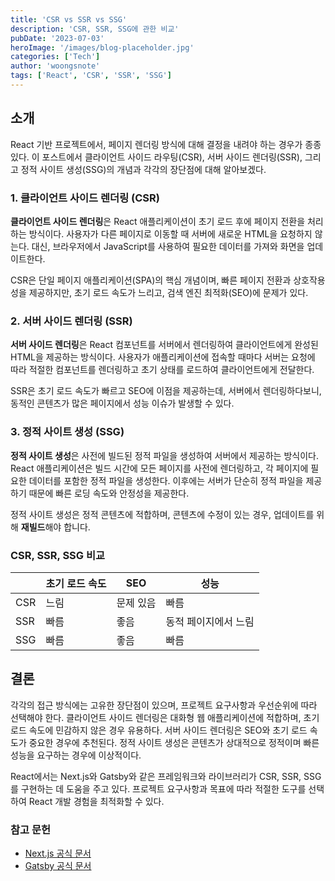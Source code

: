```yaml
---
title: 'CSR vs SSR vs SSG'
description: 'CSR, SSR, SSG에 관한 비교'
pubDate: '2023-07-03'
heroImage: '/images/blog-placeholder.jpg'
categories: ['Tech']
author: 'woongsnote'
tags: ['React', 'CSR', 'SSR', 'SSG']
---
```


## 소개

React 기반 프로젝트에서, 페이지 렌더링 방식에 대해 결정을 내려야 하는 경우가 종종 있다. 이 포스트에서 클라이언트 사이드 라우팅(CSR), 서버 사이드 렌더링(SSR), 그리고 정적 사이트 생성(SSG)의 개념과 각각의 장단점에 대해 알아보겠다.

### 1. 클라이언트 사이드 렌더링 (CSR)

**클라이언트 사이드 렌더링**은 React 애플리케이션이 초기 로드 후에 페이지 전환을 처리하는 방식이다.
사용자가 다른 페이지로 이동할 때 서버에 새로운 HTML을 요청하지 않는다.
대신, 브라우저에서 JavaScript를 사용하여 필요한 데이터를 가져와 화면을 업데이트한다.

CSR은 단일 페이지 애플리케이션(SPA)의 핵심 개념이며, 빠른 페이지 전환과 상호작용성을 제공하지만, 초기 로드 속도가 느리고, 검색 엔진 최적화(SEO)에 문제가 있다.

### 2. 서버 사이드 렌더링 (SSR)

**서버 사이드 렌더링**은 React 컴포넌트를 서버에서 렌더링하여 클라이언트에게 완성된 HTML을 제공하는 방식이다.
사용자가 애플리케이션에 접속할 때마다 서버는 요청에 따라 적절한 컴포넌트를 렌더링하고 초기 상태를 로드하여 클라이언트에게 전달한다.

SSR은 초기 로드 속도가 빠르고 SEO에 이점을 제공하는데, 서버에서 렌더링하다보니, 동적인 콘텐츠가 많은 페이지에서 성능 이슈가 발생할 수 있다.

### 3. 정적 사이트 생성 (SSG)

**정적 사이트 생성**은 사전에 빌드된 정적 파일을 생성하여 서버에서 제공하는 방식이다.
React 애플리케이션은 빌드 시간에 모든 페이지를 사전에 렌더링하고, 각 페이지에 필요한 데이터를 포함한 정적 파일을 생성한다.
이후에는 서버가 단순히 정적 파일을 제공하기 때문에 빠른 로딩 속도와 안정성을 제공한다.

정적 사이트 생성은 정적 콘텐츠에 적합하며, 콘텐츠에 수정이 있는 경우, 업데이트를 위해 **재빌드**해야 합니다.

### CSR, SSR, SSG 비교

|     | 초기 로드 속도 | SEO       | 성능                 |
| --- | -------------- | --------- | -------------------- |
| CSR | 느림           | 문제 있음 | 빠름                 |
| SSR | 빠름           | 좋음      | 동적 페이지에서 느림 |
| SSG | 빠름           | 좋음      | 빠름                 |

## 결론

각각의 접근 방식에는 고유한 장단점이 있으며, 프로젝트 요구사항과 우선순위에 따라 선택해야 한다.
클라이언트 사이드 렌더링은 대화형 웹 애플리케이션에 적합하며, 초기 로드 속도에 민감하지 않은 경우 유용하다.
서버 사이드 렌더링은 SEO와 초기 로드 속도가 중요한 경우에 추천된다.
정적 사이트 생성은 콘텐츠가 상대적으로 정적이며 빠른 성능을 요구하는 경우에 이상적이다.

React에서는 Next.js와 Gatsby와 같은 프레임워크와 라이브러리가 CSR, SSR, SSG를 구현하는 데 도움을 주고 있다.
프로젝트 요구사항과 목표에 따라 적절한 도구를 선택하여 React 개발 경험을 최적화할 수 있다.

### 참고 문헌

- [Next.js 공식 문서](https://nextjs.org/docs)
- [Gatsby 공식 문서](https://www.gatsbyjs.com/docs/)
